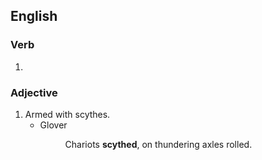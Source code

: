 ==English==

===Verb===
{{head|en|verb form}}

# {{en-past of|scythe}}

===Adjective===
{{en-adj|-}}

# Armed with scythes.
#* Glover
#*: Chariots '''scythed''', on thundering axles rolled.